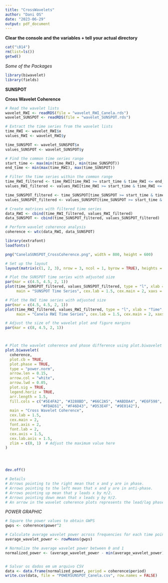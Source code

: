 ```yaml
---
title: "CrossWavelets"
author: "Dani OS"
date: "2023-06-29"
output: pdf_document
---
```


**Clear the console and the variables + tell your actual directory**
```r
cat("\014") 
rm(list=ls()) 
getwd() 
```


*Some of the Packages*
```r
library(biwavelet)
library(fields)
```

**SUNSPOT**

**Cross Wavelet Coherence**
```r
# Read the wavelet lists
wavelet_RWI <- readRDS(file = "wavelet_RWI_Canela.rds")
wavelet_SUNSPOT <- readRDS(file = "wavelet_SUNSPOT.rds")

# Extract the time series from the wavelet lists
time_RWI <- wavelet_RWI$x
values_RWI <- wavelet_RWI$y

time_SUNSPOT <- wavelet_SUNSPOT$x
values_SUNSPOT <- wavelet_SUNSPOT$y

# Find the common time series range
start_time <- max(min(time_RWI), min(time_SUNSPOT))
end_time <- min(max(time_RWI), max(time_SUNSPOT))

# Filter the time series within the common range
time_RWI_filtered <- time_RWI[time_RWI >= start_time & time_RWI <= end_time]
values_RWI_filtered <- values_RWI[time_RWI >= start_time & time_RWI <= end_time]

time_SUNSPOT_filtered <- time_SUNSPOT[time_SUNSPOT >= start_time & time_SUNSPOT <= end_time]
values_SUNSPOT_filtered <- values_SUNSPOT[time_SUNSPOT >= start_time & time_SUNSPOT <= end_time]

# Create matrices with filtered time series
data_RWI <- cbind(time_RWI_filtered, values_RWI_filtered)
data_SUNSPOT <- cbind(time_SUNSPOT_filtered, values_SUNSPOT_filtered)

# Perform wavelet coherence analysis
coherence <- wtc(data_RWI, data_SUNSPOT)

library(extrafont)
loadfonts()

png("CanelaSUNSPOT_CrossCoherence.png", width = 800, height = 600)

# Set up the layout
layout(matrix(c(1, 2, 3), nrow = 3, ncol = 1, byrow = TRUE), heights = c(1, 1, 2.5))

# Plot the SUNSPOT time series with adjusted size
par(mar = c(4.5, 4.5, 2, 1))
plot(time_SUNSPOT_filtered, values_SUNSPOT_filtered, type = "l", xlab = "Time", ylab = "SUNSPOT",
     main = "SUNSPOT Time Series", cex.lab = 1.5, cex.main = 2, xaxs = "i", font.axis = 2, font.lab = 2, cex.axis = 1.5, lwd = 2)

# Plot the RWI time series with adjusted size
par(mar = c(4.5, 4.5, 2, 1))
plot(time_RWI_filtered, values_RWI_filtered, type = "l", xlab = "Time", ylab = "RWI",
     main = "Canela RWI Time Series", cex.lab = 1.5, cex.main = 2, xaxs = "i", font.axis = 2, font.lab = 2, cex.axis = 1.5, lwd = 2)

# Adjust the size of the wavelet plot and figure margins
par(mar = c(8, 4.5, 2, 1))



# Plot the wavelet coherence and phase difference using plot.biwavelet with type = "power.corr"
plot.biwavelet(
  coherence,
  plot.cb = TRUE,
  plot.phase = TRUE,
  type = "power.norm",
  arrow.len = 0.15,
  arrow.col = "white",
  arrow.lwd = 0.05,
  plot.sig = TRUE,
  legend.horiz = TRUE,
  arr.length = 1.5,
  fill.cols = c("#5E4FA2", "#3288BD", "#66C2A5", "#ABDDA4", "#E6F598", "#FEE08B",
                "#FDAE61", "#F46D43", "#D53E4F", "#9E0142"),
  main = "Cross Wavelet Coherence",
  cex.lab = 1.5,
  cex.main = 2,
  font.axis = 2,
  font.lab = 2,
  cex.axis = 1.5,
  cex.lab.axis = 1.5,
  zlim = c(0, 1)  # Adjust the maximum value here
)




dev.off()

# Details
# Arrows pointing to the right mean that x and y are in phase.
# Arrows pointing to the left mean that x and y are in anti-phase.
# Arrows pointing up mean that y leads x by π/2.
# Arrows pointing down mean that x leads y by π/2.
# An arrow in the wavelet coherence plots represents the lead/lag phase relations between the examined series. A zero phase difference means that the two time series move together on a particular scale. Arrows point to the right (left) when the time series are in phase (anti-phase)
```

*POWER GRAPHIC*
```r
# Square the power values to obtain GWPS
gwps <- coherence$power^2

# Calculate average wavelet power across frequencies for each time point
average_wavelet_power <- rowMeans(gwps)

# Normalize the average wavelet power between 0 and 1
normalized_power <- (average_wavelet_power - min(average_wavelet_power)) / (max(average_wavelet_power) - min(average_wavelet_power))


# Salvar os dados em um arquivo CSV
data <- data.frame(normalized_power, period = coherence$period)
write.csv(data, file = "POWERSUNSPOT_Canela.csv", row.names = FALSE)

```
